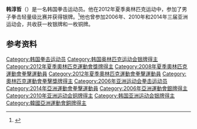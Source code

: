 {{Infobox sportsperson
| name           = 韩淳哲
|show-medals=yes
|medaltemplates={{MedalSport | 男子[[拳击|拳击]]}}
{{MedalCountry | {{KOR}} }}
{{MedalCompetition|[[奥林匹克运动会|奥林匹克运动会]]}}
{{MedalSilver| [[2012年夏季奥林匹克运动会|2012年 伦敦]] |[[2012年夏季奧林匹克運動會男子輕量級拳擊比賽|男子轻量级]]}}
}}

'''韩淳哲'''（{{bd|1984年|12月30日||}}）是一名韩国拳击运动员。他在2012年夏季奥林匹克运动中，参加了男子拳击轻量级比赛并获得银牌。<ref name=":0">{{Cite web|title = Han Sun-Cheol Bio, Stats, and Results|url = http://www.sports-reference.com/olympics/athletes/ha/han-sun-cheol-1.html|website = Olympics at Sports-Reference.com|accessdate = 2015-09-18|archive-date = 2015-09-11|archive-url = https://web.archive.org/web/20150911230155/http://www.sports-reference.com/olympics/athletes/ha/han-sun-cheol-1.html|dead-url = no}}</ref>他也曾参加2006年、2010年和2014年三届亚洲运动会，共收获一枚银牌和一枚铜牌。

==参考资料==
{{Reflist}}
{{DEFAULTSORT:Han Soon-chul}}
[[Category:韩国拳击运动员|Category:韩国拳击运动员]]
[[Category:韩国奥林匹克运动会银牌得主|Category:韩国奥林匹克运动会银牌得主]]
[[Category:2012年夏季奧林匹克運動會獎牌得主|Category:2012年夏季奧林匹克運動會獎牌得主]]
[[Category:2008年夏季奧林匹克運動會拳擊運動員|Category:2008年夏季奧林匹克運動會拳擊運動員]]
[[Category:2012年夏季奧林匹克運動會拳擊運動員|Category:2012年夏季奧林匹克運動會拳擊運動員]]
[[Category:奧林匹克運動會拳擊獎牌得主|Category:奧林匹克運動會拳擊獎牌得主]]
[[Category:2006年亚洲运动会拳击运动员|Category:2006年亚洲运动会拳击运动员]]
[[Category:2014年亞洲運動會拳擊運動員|Category:2014年亞洲運動會拳擊運動員]]
[[Category:2006年亞洲運動會銀牌得主|Category:2006年亞洲運動會銀牌得主]]
[[Category:2010年亚洲运动会铜牌得主|Category:2010年亚洲运动会铜牌得主]]
[[Category:韩国亚洲运动会银牌得主|Category:韩国亚洲运动会银牌得主]]
[[Category:韓國亞洲運動會銅牌得主|Category:韓國亞洲運動會銅牌得主]]